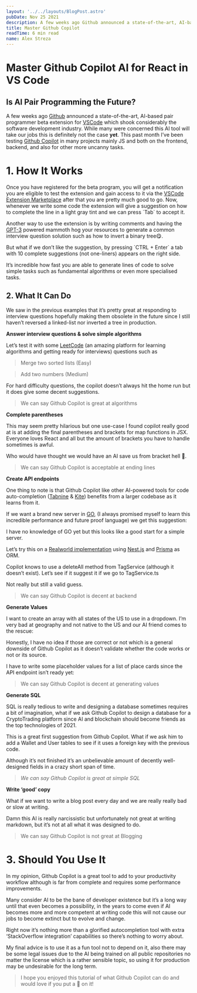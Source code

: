 ```yaml
---
layout: '../../layouts/BlogPost.astro'
pubDate: Nov 25 2021
description: A few weeks ago Github announced a state-of-the-art, AI-based pair programmer beta extension for VSCode which shook considerably the software development industry. While many were concerned this AI…
title: Master Github Copilot
readTime: 6 min read
name: Alex Streza
---
```



<BlogImage src="https://miro.medium.com/max/1400/1*pWO8ioHkpjHz9_QU4Gbkvg.png" />

# Master Github Copilot AI for React in VS Code

## Is AI Pair Programming the Future?

A few weeks ago [Github](https://github.com/) announced a state-of-the-art, AI-based pair programmer beta extension for [VSCode](https://code.visualstudio.com/) which shook considerably the software development industry. While many were concerned this AI tool will take our jobs this is definitely not the case **yet**. This past month I’ve been testing [Github Copilot](https://copilot.github.com/) in many projects mainly JS and both on the frontend, backend, and also for other more uncanny tasks.

<BlogImage src="https://miro.medium.com/max/1400/1*Ck5ojjZYFPIqnkHB3DtxkQ.jpeg" />

# 1\. How It Works

Once you have registered for the beta program, you will get a notification you are eligible to test the extension and gain access to it via the [VSCode Extension Marketplace](https://marketplace.visualstudio.com/items?itemName=GitHub.copilot) after that you are pretty much good to go. Now, whenever we write some code the extension will give a suggestion on how to complete the line in a light gray tint and we can press \`Tab\` to accept it.

<BlogImage src="https://miro.medium.com/max/1400/0*qusI3NWFcdVZpOjG.png" />

Another way to use the extension is by writing comments and having the [GPT-3](https://openai.com/blog/openai-api/) powered mammoth hog your resources to generate a common interview question solution such as how to invert a binary tree😋.

<BlogImage src="https://miro.medium.com/max/1004/0*cxadMaPGwQsoAg_f.png" />

But what if we don’t like the suggestion, by pressing \`CTRL + Enter\` a tab with 10 complete suggestions (not one-liners) appears on the right side.

<BlogImage src="https://miro.medium.com/max/1400/0*U4BeFer7Q3IitlaZ.png" />

It’s incredible how fast you are able to generate lines of code to solve simple tasks such as fundamental algorithms or even more specialised tasks.

## 2\. What It Can Do

We saw in the previous examples that it’s pretty great at responding to interview questions hopefully making them obsolete in the future since I still haven’t reversed a linked-list nor inverted a tree in production.

**Answer interview questions & solve simple algorithms**

Let’s test it with some [LeetCode](https://leetcode.com/) (an amazing platform for learning algorithms and getting ready for interviews) questions such as

> Merge two sorted lists (Easy)

<BlogImage src="https://miro.medium.com/max/1400/1*MhE_7g2RMJfUlSDJNaFjVw.png" />

> Add two numbers (Medium)

<BlogImage src="https://miro.medium.com/max/1400/1*MhE_7g2RMJfUlSDJNaFjVw.png" />

For hard difficulty questions, the copilot doesn’t always hit the home run but it does give some decent suggestions.

> We can say Github Copilot is great at algorithms

**Complete parentheses**

This may seem pretty hilarious but one use-case I found copilot really good at is at adding the final parentheses and brackets for map functions in JSX. Everyone loves React and all but the amount of brackets you have to handle sometimes is awful.

Who would have thought we would have an AI save us from bracket hell 👿.

<BlogImage src="https://miro.medium.com/max/1400/0*NETdzuWWXYlbgmdf.png" />

> We can say Github Copilot is acceptable at ending lines

**Create API endpoints**

One thing to note is that Github Copilot like other AI-powered tools for code auto-completion ([Tabnine](https://www.tabnine.com/) & [Kite](https://www.kite.com/)) benefits from a larger codebase as it learns from it.

If we want a brand new server in [GO](https://golang.org/), (I always promised myself to learn this incredible performance and future proof language) we get this suggestion:

<BlogImage src="https://miro.medium.com/max/1400/1*3NSi_p1x-HeEKeQnTM75TQ.png" />

I have no knowledge of GO yet but this looks like a good start for a simple server.

Let’s try this on a [Realworld implementation](https://github.com/lujakob/nestjs-realworld-example-app/tree/prisma) using [Nest.js](https://nestjs.com/) and [Prisma](https://www.prisma.io/) as ORM.

<BlogImage src="https://miro.medium.com/max/1400/0*16PAYBTLKQmkOfoG.png" />

Copilot knows to use a deleteAll method from TagService (although it doesn’t exist). Let’s see if it suggest it if we go to TagService.ts

<BlogImage src="https://miro.medium.com/max/1400/0*z1Z8HEtIP-xqEM3N.png" />

Not really but still a valid guess.

> We can say Github Copilot is decent at backend

**Generate Values**

I want to create an array with all states of the US to use in a dropdown. I’m very bad at geography and not native to the US and our AI friend comes to the rescue:

<BlogImage src="https://miro.medium.com/max/1400/1*EsY0ZYvw09oiS6-AWLUY7g.png" />

Honestly, I have no idea if those are correct or not which is a general downside of Github Copilot as it doesn’t validate whether the code works or not or its source.

I have to write some placeholder values for a list of place cards since the API endpoint isn’t ready yet:

<BlogImage src="https://miro.medium.com/max/1400/1*2tz0ZymqDKvWImLRWla7kA.png" />

> We can say Github Copilot is decent at generating values

**Generate SQL**

SQL is really tedious to write and designing a database sometimes requires a bit of imagination, what if we ask Github Copilot to design a database for a CryptoTrading platform since AI and blockchain should become friends as the top technologies of 2021.

<BlogImage src="https://miro.medium.com/max/1400/1*gx311pjwjMU4lMcs6RnLHQ.png" />

This is a great first suggestion from Github Copilot. What if we ask him to add a Wallet and User tables to see if it uses a foreign key with the previous code.

<BlogImage src="https://miro.medium.com/max/1400/1*kD6J-iMcP47EeIDmn69YrQ.png" />

Although it’s not finished it’s an unbelievable amount of decently well-designed fields in a crazy short span of time.

> _We can say Github Copilot is great at simple SQL_

**Write ‘good’ copy**

What if we want to write a blog post every day and we are really really bad or slow at writing.

<BlogImage src="https://miro.medium.com/max/1400/0*7Tjp7rrdw_pwI2Yn.png" />

Damn this AI is really narcissistic but unfortunately not great at writing markdown, but it’s not at all what it was designed to do.

<BlogImage src="https://miro.medium.com/max/1400/0*32HLXklp-6Xx4DlN.png" />

> We can say Github Copilot is not great at Blogging

# 3\. Should You Use It

In my opinion, Github Copilot is a great tool to add to your productivity workflow although is far from complete and requires some performance improvements.

Many consider AI to be the bane of developer existence but it’s a long way until that even becomes a possibility, in the years to come even if AI becomes more and more competent at writing code this will not cause our jobs to become extinct but to evolve and change.

Right now it’s nothing more than a glorified autocompletion tool with extra ‘StackOverflow integration’ capabilities so there’s nothing to worry about.

My final advice is to use it as a fun tool not to depend on it, also there may be some legal issues due to the AI being trained on all public repositories no matter the license which is a rather sensible topic, so using it for production may be undesirable for the long term.

> I hope you enjoyed this tutorial of what Github Copilot can do and would love if you put a 💜 on it!
